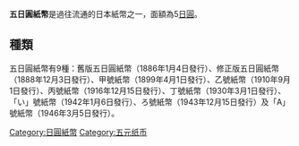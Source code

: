 '''五日圓紙幣'''是過往流通的日本紙幣之一，面額為5[[日圓|日圓]]。

==種類==
五日圓紙幣有9種：舊版五日圓紙幣（1886年1月4日發行）、修正版五日圓紙幣（1888年12月3日發行）、甲號紙幣（1899年4月1日發行）、乙號紙幣（1910年9月1日發行）、丙號紙幣（1916年12月15日發行）、丁號紙幣（1930年3月1日發行）、「い」號紙幣（1942年1月6日發行）、ろ號紙幣（1943年12月15日發行）及「A」號紙幣（1946年3月5日發行）。

{{日本货币|nocat}}
[[Category:日圓紙幣|Category:日圓紙幣]]
[[Category:五元纸币|Category:五元纸币]]